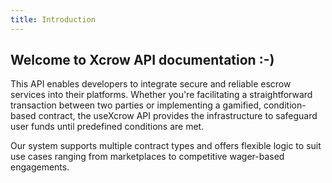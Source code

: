 ```yaml
---
title: Introduction
---
```


## Welcome to Xcrow API documentation :-)

This API enables developers to integrate secure and reliable escrow services into their platforms.
Whether you're facilitating a straightforward transaction between two parties or implementing a gamified, condition-based contract,
the useXcrow API provides the infrastructure to safeguard user funds until predefined conditions are met.

Our system supports multiple contract types and offers flexible logic to suit use cases ranging from marketplaces to competitive wager-based engagements.
